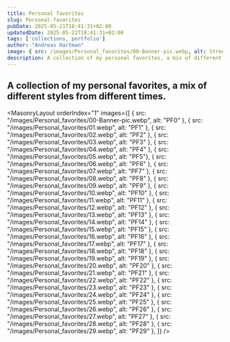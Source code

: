 ```yaml
---
title: Personal favorites
slug: Personal-favorites
pubDate: 2025-05-21T18:41:31+02:00
updatedDate: 2025-05-21T18:41:31+02:00
tags: ['collections, portfolio']
author: "Andreas Hartman"
image: { src: /images/Personal_favorites/00-Banner-pic.webp, alt: Streetcat, positionx: 30%, positiony: 20%}
description: A collection of my personal favorites, a mix of different styles from different times.
---
```


A collection of my personal favorites, a mix of different styles from different times.
---

<MasonryLayout orderIndex="1" images={[
    { src: "/images/Personal_favorites/00-Banner-pic.webp", alt: "PF0" },
    { src: "/images/Personal_favorites/01.webp", alt: "PF1" },
    { src: "/images/Personal_favorites/02.webp", alt: "PF2" },
    { src: "/images/Personal_favorites/03.webp", alt: "PF3" },
    { src: "/images/Personal_favorites/04.webp", alt: "PF4" },
    { src: "/images/Personal_favorites/05.webp", alt: "PF5"},
    { src: "/images/Personal_favorites/06.webp", alt: "PF6" },
    { src: "/images/Personal_favorites/07.webp", alt: "PF7" },
    { src: "/images/Personal_favorites/08.webp", alt: "PF8" },
    { src: "/images/Personal_favorites/09.webp", alt: "PF9" },
    { src: "/images/Personal_favorites/10.webp", alt: "PF10" },
    { src: "/images/Personal_favorites/11.webp", alt: "PF11" },
    { src: "/images/Personal_favorites/12.webp", alt: "PF12" },
    { src: "/images/Personal_favorites/13.webp", alt: "PF13" },
    { src: "/images/Personal_favorites/14.webp", alt: "PF14" },
    { src: "/images/Personal_favorites/15.webp", alt: "PF15" },
    { src: "/images/Personal_favorites/16.webp", alt: "PF16" },
    { src: "/images/Personal_favorites/17.webp", alt: "PF17" },
    { src: "/images/Personal_favorites/18.webp", alt: "PF18" },
    { src: "/images/Personal_favorites/19.webp", alt: "PF19" },
    { src: "/images/Personal_favorites/20.webp", alt: "PF20" },
    { src: "/images/Personal_favorites/21.webp", alt: "PF21" },
    { src: "/images/Personal_favorites/22.webp", alt: "PF22" },
    { src: "/images/Personal_favorites/23.webp", alt: "PF23" },
    { src: "/images/Personal_favorites/24.webp", alt: "PF24" },
    { src: "/images/Personal_favorites/25.webp", alt: "PF25" },
    { src: "/images/Personal_favorites/26.webp", alt: "PF26" },
    { src: "/images/Personal_favorites/27.webp", alt: "PF27" },
    { src: "/images/Personal_favorites/28.webp", alt: "PF28" },
    { src: "/images/Personal_favorites/29.webp", alt: "PF29" },
]} />
